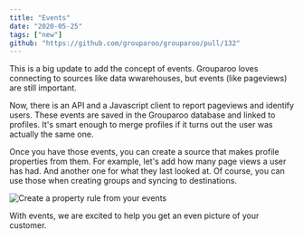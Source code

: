 ```yaml
---
title: "Events"
date: "2020-05-25"
tags: ["new"]
github: "https://github.com/grouparoo/grouparoo/pull/132"
---
```


This is a big update to add the concept of events. Grouparoo loves connecting to sources like data wwarehouses, but events (like pageviews) are still important.

Now, there is an API and a Javascript client to report pageviews and identify users. These events are saved in the Grouparoo database and linked to profiles. It's smart enough to merge profiles if it turns out the user was actually the same one.

Once you have those events, you can create a source that makes profile properties from them. For example, let's add how many page views a user has had. And another one for what they last looked at. Of course, you can use those when creating groups and syncing to destinations.

<Image
  maxHeight={300}
  alt="Create a property rule from your events"
  src="release-events/property-rule.png"
/>

With events, we are excited to help you get an even picture of your customer.
